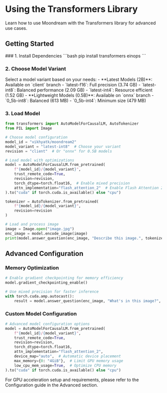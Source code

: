 
# Using the Transformers Library

<div className='text-lg text-white dark:text-gray-400 mb-8'>
  Learn how to use Moondream with the Transformers library for advanced use cases.
</div>

## Getting Started

<Steps>
### 1. Install Dependencies
```bash
pip install transformers einops
```

### 2. Choose Model Variant
<Callout type="info">
Select a model variant based on your needs:
- **Latest Models (2B)**: Available on `client` branch
  - `latest-f16`: Full precision (3.74 GB)
  - `latest-int8`: Balanced performance (2.09 GB)
  - `latest-int4`: Resource efficient (1.52 GB)
- **Lightweight Models (0.5B)**: Available on `onnx` branch
  - `0_5b-int8`: Balanced (613 MB)
  - `0_5b-int4`: Minimum size (479 MB)
</Callout>

### 3. Load Model
```python
from transformers import AutoModelForCausalLM, AutoTokenizer
from PIL import Image

# Choose model configuration
model_id = "vikhyatk/moondream2"
model_variant = "latest-int8"  # Choose your variant
revision = "client"  # Or "onnx" for 0.5B models

# Load model with optimizations
model = AutoModelForCausalLM.from_pretrained(
    f"{model_id}/{model_variant}",
    trust_remote_code=True,
    revision=revision,
    torch_dtype=torch.float16,  # Enable mixed precision
    attn_implementation="flash_attention_2"  # Enable Flash Attention 2.0
).to("cuda" if torch.cuda.is_available() else "cpu")

tokenizer = AutoTokenizer.from_pretrained(
    f"{model_id}/{model_variant}", 
    revision=revision
)

# Load and process image
image = Image.open("image.jpg")
enc_image = model.encode_image(image)
print(model.answer_question(enc_image, "Describe this image.", tokenizer))
```
</Steps>

## Advanced Configuration

### Memory Optimization
```python
# Enable gradient checkpointing for memory efficiency
model.gradient_checkpointing_enable()

# Use mixed precision for faster inference
with torch.cuda.amp.autocast():
    result = model.answer_question(enc_image, "What's in this image?", tokenizer)
```

### Custom Model Configuration
```python
# Advanced model configuration options
model = AutoModelForCausalLM.from_pretrained(
    f"{model_id}/{model_variant}",
    trust_remote_code=True,
    revision=revision,
    torch_dtype=torch.float16,
    attn_implementation="flash_attention_2",
    device_map="auto",  # Automatic device placement
    max_memory={0: "4GiB"},  # Limit GPU memory usage
    low_cpu_mem_usage=True,  # Optimize CPU memory
).to("cuda" if torch.cuda.is_available() else "cpu")
```

<Callout type="info">
  For GPU acceleration setup and requirements, please refer to the Configuration guide in the Advanced section.
</Callout> 